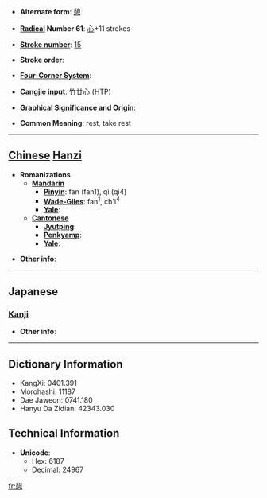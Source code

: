 * '''Alternate form''': [[憩]]

* '''[[Wiktionary:Chinese radical index| Radical]] Number 61''': [[Wiktionary:Chinese radical index 心|心]]+11 strokes

* '''[[Wiktionary:Chinese total strokes index|Stroke number]]''': [[Wiktionary:Chinese total strokes index 15|15]]

* '''Stroke order''': 

* '''[[Wiktionary:Chinese four corner index|Four-Corner System]]''': 

* '''[[Wiktionary:Chinese Cangjie index|Cangjie input]]''': 竹廿心 (HTP)

* '''Graphical Significance and Origin''': 

* '''Common Meaning''': rest, take rest

----

== [[Chinese]] [[Hanzi]] ==

* '''Romanizations'''
** '''[[Mandarin]]'''
*** '''[[Pinyin]]''': fān (fan1), qì (qi4)
*** '''[[Wade-Giles]]''': fan<sup>1</sup>, ch'i<sup>4</sup>
*** '''[[Yale]]''': 
** '''[[Cantonese]]'''
*** '''[[Jyutping]]''':
*** '''[[Penkyamp]]''': 
*** '''[[Yale]]''': 

* '''Other info''': 

----

==Japanese==
===[[Kanji]]===
{{kanji|on readings=[[けい]] (kei)
|kun readings=[[いこい]] (ikoi)
}}

* '''Other info''':  

----

== Dictionary Information ==

* KangXi: 0401.391
* Morohashi: 11187
* Dae Jaweon: 0741.180
* Hanyu Da Zidian: 42343.030

== Technical Information ==

* '''Unicode''':
** Hex: 6187
** Decimal: 24967

[[fr:憇]]